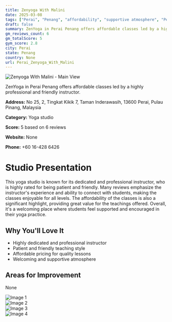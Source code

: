 ```yaml
---
title: Zenyoga With Malini
date: 2025-03-08
tags: ["Perai", "Penang", "affordability", "supportive atmosphere", "Perai"]  
draft: false
summary: ZenYoga in Perai Penang offers affordable classes led by a highly professional and friendly instructor.
gm_reviews_count: 6
gm_totalScore: 5
gym_score: 2.8
city: Perai
state: Penang
country: None
url: Perai_Zenyoga_With_Malini
---
```


<div className="aspect-[16/9] relative my-8">
  <img 
    src="https://lh5.googleusercontent.com/p/AF1QipNR8Jgg6WJl8yiDSYN5z3KWuTXT6CBFaTgU3FKL=w1920-h1080-k-no"
    alt="Zenyoga With Malini - Main View"
    className="object-cover absolute inset-0 w-full h-full rounded-lg"
  />
</div>

ZenYoga in Perai Penang offers affordable classes led by a highly professional and friendly instructor.

**Address:** No 25, 2, Tingkat Kikik 7, Taman Inderawasih, 13600 Perai, Pulau Pinang, Malaysia

**Category:** Yoga studio

**Score:** 5 based on 6 reviews

**Website:** None

**Phone:** +60 16-428 6426

# Studio Presentation

This yoga studio is known for its dedicated and professional instructor, who is highly rated for being patient and friendly. Many reviews emphasize the instructor's experience and ability to connect with students, making the classes enjoyable for all levels. The affordability of the classes is also a significant highlight, providing great value for the teachings offered. Overall, it's a welcoming place where students feel supported and encouraged in their yoga practice.

## Why You'll Love It

- Highly dedicated and professional instructor
- Patient and friendly teaching style
- Affordable pricing for quality lessons
- Welcoming and supportive atmosphere

## Areas for Improvement

None

<div className="grid grid-cols-1 xl:grid-cols-2 gap-4 my-8">
<div className="aspect-[4/3] relative"><img src="https://lh5.googleusercontent.com/p/AF1QipNaue7k3XbthP4ewhZbpVaELvC3NXfS5YbIO7OI=w1920-h1080-k-no" alt="Image 1" className="object-cover absolute inset-0 w-full h-full rounded-lg" /></div>
<div className="aspect-[4/3] relative"><img src="https://lh5.googleusercontent.com/p/AF1QipME77IY3pqL1V_bBsoJRPBHcjeL2uoO63PFYlJv=w1920-h1080-k-no" alt="Image 2" className="object-cover absolute inset-0 w-full h-full rounded-lg" /></div>
<div className="aspect-[4/3] relative"><img src="https://lh5.googleusercontent.com/p/AF1QipO4HFl-JSFwycAlW-aDjFMmhJzy-PwT0czRhKec=w1920-h1080-k-no" alt="Image 3" className="object-cover absolute inset-0 w-full h-full rounded-lg" /></div>
<div className="aspect-[4/3] relative"><img src="https://lh5.googleusercontent.com/p/AF1QipNp10_CPXBONefv9xuiPzg8h5lwukvgDd6PKtFO=w1920-h1080-k-no" alt="Image 4" className="object-cover absolute inset-0 w-full h-full rounded-lg" /></div>
</div>